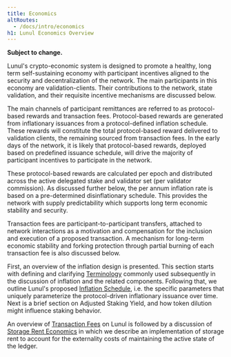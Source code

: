 ```yaml
---
title: Economics
altRoutes:
  - /docs/intro/economics
h1: Lunul Economics Overview
---
```


**Subject to change.**

Lunul's crypto-economic system is designed to promote a healthy, long term
self-sustaining economy with participant incentives aligned to the security and
decentralization of the network. The main participants in this economy are
validation-clients. Their contributions to the network, state validation, and
their requisite incentive mechanisms are discussed below.

The main channels of participant remittances are referred to as protocol-based
rewards and transaction fees. Protocol-based rewards are generated from
inflationary issuances from a protocol-defined inflation schedule. These rewards
will constitute the total protocol-based reward delivered to validation clients,
the remaining sourced from transaction fees. In the early days of the network,
it is likely that protocol-based rewards, deployed based on predefined issuance
schedule, will drive the majority of participant incentives to participate in
the network.

These protocol-based rewards are calculated per epoch and distributed across the
active delegated stake and validator set (per validator commission). As
discussed further below, the per annum inflation rate is based on a
pre-determined disinflationary schedule. This provides the network with supply
predictability which supports long term economic stability and security.

Transaction fees are participant-to-participant transfers, attached to network
interactions as a motivation and compensation for the inclusion and execution of
a proposed transaction. A mechanism for long-term economic stability and forking
protection through partial burning of each transaction fee is also discussed
below.

First, an overview of the inflation design is presented. This section starts
with defining and clarifying
[Terminology](/docs/economics/inflation/terminology) commonly used
subsequently in the discussion of inflation and the related components.
Following that, we outline Lunul's proposed
[Inflation Schedule](/docs/economics/inflation/inflation_schedule), i.e. the
specific parameters that uniquely parameterize the protocol-driven inflationary
issuance over time. Next is a brief section on
Adjusted Staking Yield,
and how token dilution might influence staking behavior.

An overview of [Transaction Fees](/docs/core/fees#transaction-fees) on Lunul
is followed by a discussion of [Storage Rent Economics](/docs/core/fees#rent)
in which we describe an implementation of storage rent to account for the
externality costs of maintaining the active state of the ledger.
